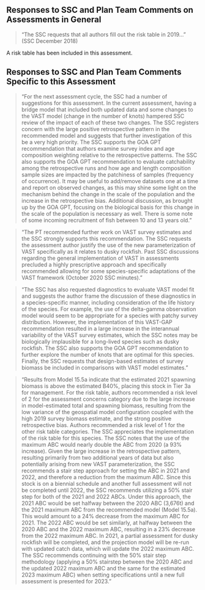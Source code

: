 ## Responses to SSC and Plan Team Comments on Assessments in General

> "The SSC requests that all authors fill out the risk table in 2019…" (SSC December 2018)  

A risk table has been included in this assessment.

## Responses to SSC and Plan Team Comments Specific to this Assessment

> "For the next assessment cycle, the SSC had a number of suggestions for this assessment. 
In the current assessment, having a bridge model that included both updated data and some changes to the VAST model (change in the number of knots) hampered SSC review of the impact of each of these two changes. 
The SSC registers concern with the large positive retrospective pattern in the recommended model and suggests that further investigation of this be a very high priority. 
The SSC supports the GOA GPT recommendation that authors examine survey index and age composition weighting relative to the retrospective patterns. 
The SSC also supports the GOA GPT recommendation to evaluate catchability among the retrospective runs and how age and length composition sample sizes are impacted by the patchiness of samples (frequency of occurrence). 
It may be useful to add/remove datasets one at a time and report on observed changes, as this may shine some light on the mechanism behind the change in the scale of the population and the increase in the retrospective bias. 
Additional discussion, as brought up by the GOA GPT, focusing on the biological basis for this change in the scale of the population is necessary as well. 
There is some note of some incoming recruitment of fish between 10 and 13 years old."

> "The PT recommended further work on VAST survey estimates and the SSC strongly supports this
recommendation. 
The SSC requests the assessment author justify the use of the new parameterization of VAST specifically as it relates to dusky rockfish. 
Past SSC discussions regarding the general implementation of VAST in assessments precluded a highly prescriptive approach and specifically recommended allowing for some species-specific adaptations of the VAST framework (October 2020
SSC minutes)." 

> "The SSC has also requested diagnostics to evaluate VAST model fit and suggests the author frame the discussion of these diagnostics in a species-specific manner, including consideration of the life history of the species. 
For example, the use of the delta-gamma observation model would seem to be appropriate for a species with patchy survey distribution. 
However, the implementation of this VAST-GAP recommendation resulted in a large increase in the interannual variability of the VAST survey estimates, which the SSC notes may be biologically implausible for a long-lived species such as dusky rockfish. 
The SSC also supports the GOA GPT recommendation to further explore the number of knots that are optimal for this species. 
Finally, the SSC requests that design-based estimates of survey biomass be included in comparisons with VAST model estimates. "

> "Results from Model 15.5a indicate that the estimated 2021 spawning biomass is above the estimated B40%,
placing this stock in Tier 3a for management. 
For the risk table, authors recommended a risk level of 2 for the assessment concerns category due to the large increase in model-estimated total and spawning biomass, resulting from the low variance of the geospatial model configuration coupled with the high 2019 survey biomass estimate, and the strong positive retrospective bias. 
Authors recommended a risk level of 1 for the other risk table categories. 
The SSC appreciates the implementation of the risk table for this species. 
The SSC notes that the use of the maximum ABC would nearly double the ABC from 2020 (a 93% increase). 
Given the large increase in the retrospective pattern, resulting primarily from two additional years of data but also potentially arising from new VAST parameterization, the SSC recommends a stair step approach for setting the ABC in 2021 and 2022, and therefore a reduction from the maximum ABC. Since this stock is on a biennial schedule and another full assessment will not be completed until 2022, the SSC recommends utilizing a 50% stair step for both of the 2021 and 2022 ABCs. 
Under this approach, the 2021 ABC would be set halfway between the 2020 ABC (3,676t) and the 2021 maximum ABC from the recommended model (Model 15.5a). 
This would amount to a 24% decrease from the maximum ABC for 2021. 
The 2022 ABC would be set similarly, at halfway between the 2020 ABC and the 2022 maximum ABC, resulting in a 23% decrease from the 2022 maximum ABC. 
In 2021, a partial assessment for dusky rockfish will be completed, and the projection model will be re-run with updated catch data, which will update the 2022 maximum ABC. 
The SSC recommends continuing with the 50% stair step methodology (applying a 50% stairstep between the 2020 ABC and the updated 2022 maximum ABC and the same for the estimated 2023 maximum ABC) when setting specifications until a new full assessment is presented for 2023."

